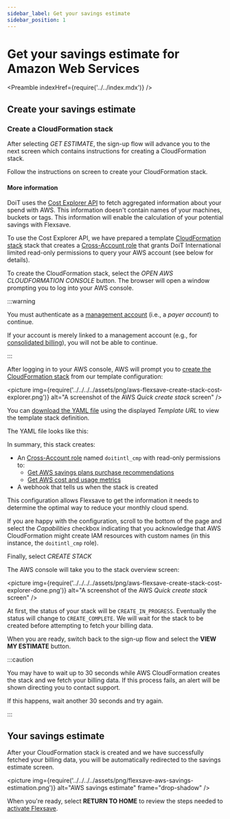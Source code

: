 ```yaml
---
sidebar_label: Get your savings estimate
sidebar_position: 1
---
```


# Get your savings estimate for Amazon Web Services


<Hook name="Amazon Web Services" abbr="AWS" />


<Preamble indexHref={require('../../index.mdx')} />


<CreateAccount />

## Create your savings estimate


<EstimatePreamble csp="Amazon Web Services" />

### Create a CloudFormation stack

After selecting _GET ESTIMATE_, the sign-up flow will advance you to the next screen which contains instructions for creating a CloudFormation stack.

Follow the instructions on screen to create your CloudFormation stack.

#### More information

DoiT uses the [Cost Explorer API][cost-explorer-api] to fetch aggregated information about your spend with AWS. This information doesn't contain names of your machines, buckets or tags. This information will enable the calculation of your potential savings with Flexsave.

To use the Cost Explorer API, we have prepared a template [CloudFormation stack][cloudformation stack] stack that creates a [Cross-Account role][cross-account-role] that grants DoiT International limited read-only permissions to query your AWS account (see below for details).

To create the CloudFormation stack, select the _OPEN AWS CLOUDFORMATION CONSOLE_ button. The browser will open a window prompting you to log into your AWS console.

:::warning

You must authenticate as a [management account][management-account] (i.e., a _payer account_) to continue.

If your account is merely linked to a management account (e.g., for [consolidated billing][consolidated-billing]), you will not be able to continue.

:::

After logging in to your AWS console, AWS will prompt you to [create the CloudFormation stack][create-stack] from our template configuration:

<picture
  img={require('../../../../assets/png/aws-flexsave-create-stack-cost-explorer.png')}
  alt="A screenshot of the AWS _Quick create stack_ screen"
/>

You can [download the YAML file][cost-explorer-yaml] using the displayed _Template URL_ to view the template stack definition.

The YAML file looks like this:


<YAML />

In summary, this stack creates:

- An [Cross-Account role][cross-account-role] named `doitintl_cmp` with read-only permissions to:
  - [Get AWS savings plans purchase recommendations][get-savings-plans-rec]
  - [Get AWS cost and usage metrics][get-cost-usage]
- A webhook that tells us when the stack is created

This configuration allows Flexsave to get the information it needs to determine the optimal way to reduce your monthly cloud spend.

If you are happy with the configuration, scroll to the bottom of the page and
select the _Capabilities_ checkbox indicating that you acknowledge that AWS CloudFormation might create IAM resources with custom names (in this instance, the `doitintl_cmp` role).

Finally, select _CREATE STACK_

The AWS console will take you to the stack overview screen:

<picture
  img={require('../../../../assets/png/aws-flexsave-create-stack-cost-explorer-done.png')}
  alt="A screenshot of the AWS _Quick create stack_ screen"
/>

At first, the status of your stack will be `CREATE_IN_PROGRESS`. Eventually the status will change to `CREATE_COMPLETE`. We will wait for the stack to be created before attempting to fetch your billing data.

When you are ready, switch back to the sign-up flow and select the **VIEW MY ESTIMATE** button.

:::caution

You may have to wait up to 30 seconds while AWS CloudFormation creates the stack and we fetch your billing data. If this process fails, an alert will be shown directing you to contact support.

If this happens, wait another 30 seconds and try again.

:::

## Your savings estimate

After your CloudFormation stack is created and we have successfully fetched your billing data, you will be automatically redirected to the savings estimate screen.

<picture
  img={require('../../../../assets/png/flexsave-aws-savings-estimation.png')}
  alt="AWS savings estimate"
  frame="drop-shadow"
/>


<EstimateDesc />

When you're ready, select **RETURN TO HOME** to review the steps needed to [activate
Flexsave](activate.mdx).

<!--
This screen displays your personalized savings estimation, which is, in part, calculated using the data fetched from your AWS account in the previous step.

In the example above, you can see:

- Last month, the customer's cloud compute costs totaled $48,765.01
- Flexsave could have reduced those costs to $32,671.63, lowering their monthly spend by $16,093.38
- If the customer enables Flexsave, they could save an estimated $175k&ndash;$232k over the next 12 months (based on 0&ndash;5% annual growth)

_The actual figures shown may differ from the example shown above._
-->

<!--

## Next steps

After reviewing your personalized savings estimation, you can [activate Flexsave](activate.mdx).

--->

[cost-explorer-api]: https://docs.aws.amazon.com/cost-management/latest/userguide/ce-api.html
[cloudformation stack]: https://docs.aws.amazon.com/AWSCloudFormation/latest/UserGuide/stacks.html
[cost-explorer-yaml]: https://doit-cmp-ops-pub.s3.amazonaws.com/prod/flexsave_create_role_N_policies.yml
[management-account]: https://docs.aws.amazon.com/organizations/latest/userguide/orgs_getting-started_concepts.html#account
[consolidated-billing]: https://docs.aws.amazon.com/awsaccountbilling/latest/aboutv2/consolidated-billing.html
[savings-plans]: https://aws.amazon.com/savingsplans/
[get-savings-plans-rec]: https://docs.aws.amazon.com/aws-cost-management/latest/APIReference/API_get-savings-plans-rec.html
[get-cost-usage]: https://docs.aws.amazon.com/aws-cost-management/latest/APIReference/API_get-cost-usage.html
[create-stack]: https://docs.aws.amazon.com/AWSCloudFormation/latest/UserGuide/cfn-console-create-stack.html
[cross-account-role]: https://docs.aws.amazon.com/IAM/latest/UserGuide/tutorial_cross-account-with-roles.html
